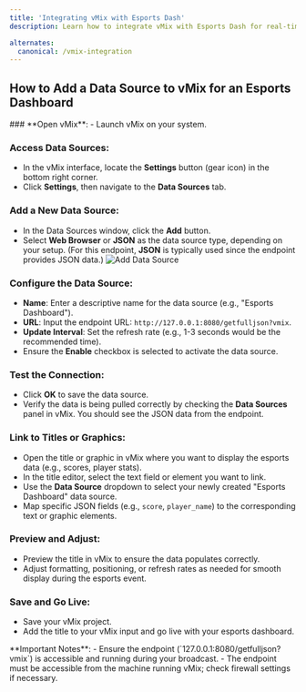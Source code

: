 ```yaml
---
title: 'Integrating vMix with Esports Dash'
description: Learn how to integrate vMix with Esports Dash for real-time esports data. Follow our step-by-step guide to set up JSON data sources and display dynamic scores and stats.

alternates:
  canonical: /vmix-integration
---
```


## How to Add a Data Source to vMix for an Esports Dashboard


<Steps  >
### **Open vMix**:
   - Launch vMix on your system.

### **Access Data Sources**:
   - In the vMix interface, locate the **Settings** button (gear icon) in the bottom right corner.
   - Click **Settings**, then navigate to the **Data Sources** tab.

### **Add a New Data Source**:
   - In the Data Sources window, click the **Add** button.
   - Select **Web Browser** or **JSON** as the data source type, depending on your setup. (For this endpoint, **JSON** is typically used since the endpoint provides JSON data.)
   ![Add Data Source](/images/vmix/add-data-source.webp)

### **Configure the Data Source**:
   - **Name**: Enter a descriptive name for the data source (e.g., "Esports Dashboard").
   - **URL**: Input the endpoint URL: `http://127.0.0.1:8080/getfulljson?vmix`.
   - **Update Interval**: Set the refresh rate (e.g., 1-3 seconds would be the recommended time).
   - Ensure the **Enable** checkbox is selected to activate the data source.

### **Test the Connection**:
   - Click **OK** to save the data source.
   - Verify the data is being pulled correctly by checking the **Data Sources** panel in vMix. You should see the JSON data from the endpoint.

### **Link to Titles or Graphics**:
   - Open the title or graphic in vMix where you want to display the esports data (e.g., scores, player stats).
   - In the title editor, select the text field or element you want to link.
   - Use the **Data Source** dropdown to select your newly created "Esports Dashboard" data source.
   - Map specific JSON fields (e.g., `score`, `player_name`) to the corresponding text or graphic elements.

### **Preview and Adjust**:
   - Preview the title in vMix to ensure the data populates correctly.
   - Adjust formatting, positioning, or refresh rates as needed for smooth display during the esports event.

### **Save and Go Live**:
   - Save your vMix project.
   - Add the title to your vMix input and go live with your esports dashboard.
</Steps>


<Callout emoji='⚠️' type="info">
  **Important Notes**:
  - Ensure the endpoint (`127.0.0.1:8080/getfulljson?vmix`) is accessible and running during your broadcast.
  - The endpoint must be accessible from the machine running vMix; check firewall settings if necessary.
</Callout>
